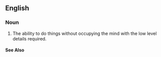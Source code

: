 ==English==
===Noun===
# The ability to do things without occupying the mind with the low level details required.  

====See Also====
{{pedialite}}